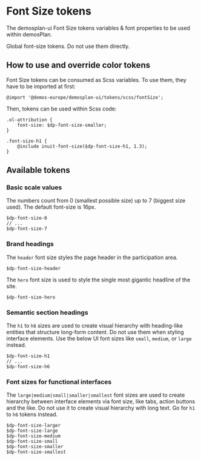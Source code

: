 
<Meta title="Design Tokens/Font Size"/>

# Font Size tokens

The demosplan-ui Font Size tokens variables & font properties to be used within demosPlan.

Global font-size tokens. Do not use them directly.

## How to use and override color tokens

Font Size tokens can be consumed as Scss variables. To use them, they have to be imported at first:

```
@import '@demos-europe/demosplan-ui/tokens/scss/fontSize';
```

Then, tokens can be used within Scss code:

```
.ol-attribution {
    font-size: $dp-font-size-smaller;
}
```

```
.font-size-h1 {
    @include inuit-font-size($dp-font-size-h1, 1.3);
}
```

## Available tokens

### Basic scale values

The numbers count from 0 (smallest possible size) up to 7 (biggest size used). The default font-size is 16px.

```
$dp-font-size-0
// ...
$dp-font-size-7
```

### Brand headings

The `header` font size styles the page header in the participation area.

```
$dp-font-size-header
```

The `hero` font size is used to style the single most gigantic headline of the site.

```
$dp-font-size-hero
```

### Semantic section headings

The `h1` to `h6` sizes are used to create visual hierarchy with heading-like entities that structure long-form content.
Do not use them when styling interface elements. Use the below UI font sizes like `small`, `medium`, or `large` instead.

```
$dp-font-size-h1
// ...
$dp-font-size-h6
```

### Font sizes for functional interfaces

The `large|medium|small|smaller|smallest` font sizes are used to create hierarchy between interface elements
via font size, like tabs, action buttons and the like.
Do not use it to create visual hierarchy with long text. Go for `h1` to `h6` tokens instead.

```
$dp-font-size-larger
$dp-font-size-large
$dp-font-size-medium
$dp-font-size-small
$dp-font-size-smaller
$dp-font-size-smallest
```
